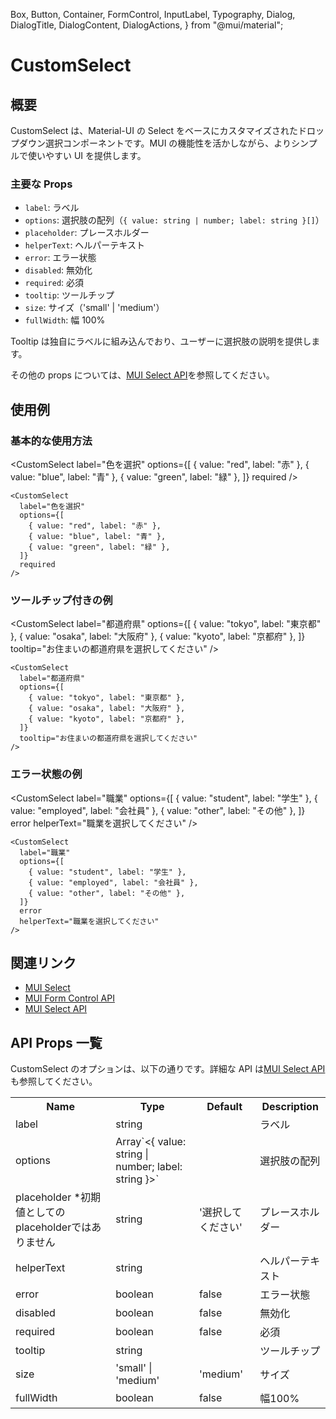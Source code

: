   Box,
  Button,
  Container,
  FormControl,
  InputLabel,
  Typography,
  Dialog,
  DialogTitle,
  DialogContent,
  DialogActions,
} from "@mui/material";

<Meta title="Components/CustomSelect/Info" />

<ThemeProvider theme={theme}>

<Container>

# CustomSelect

## 概要

CustomSelect は、Material-UI の Select をベースにカスタマイズされたドロップダウン選択コンポーネントです。MUI の機能性を活かしながら、よりシンプルで使いやすい UI を提供します。

### 主要な Props

- `label`: ラベル
- `options`: 選択肢の配列（`{ value: string | number; label: string }[]`）
- `placeholder`: プレースホルダー
- `helperText`: ヘルパーテキスト
- `error`: エラー状態
- `disabled`: 無効化
- `required`: 必須
- `tooltip`: ツールチップ
- `size`: サイズ（'small' | 'medium'）
- `fullWidth`: 幅 100%

Tooltip は独自にラベルに組み込んでおり、ユーザーに選択肢の説明を提供します。

その他の props については、[MUI Select API](https://mui.com/api/select/)を参照してください。

## 使用例

### 基本的な使用方法

<CustomSelect
  label="色を選択"
  options={[
    { value: "red", label: "赤" },
    { value: "blue", label: "青" },
    { value: "green", label: "緑" },
  ]}
  required
/>

```tsx
<CustomSelect
  label="色を選択"
  options={[
    { value: "red", label: "赤" },
    { value: "blue", label: "青" },
    { value: "green", label: "緑" },
  ]}
  required
/>
```

### ツールチップ付きの例

<CustomSelect
  label="都道府県"
  options={[
    { value: "tokyo", label: "東京都" },
    { value: "osaka", label: "大阪府" },
    { value: "kyoto", label: "京都府" },
  ]}
  tooltip="お住まいの都道府県を選択してください"
/>

```tsx
<CustomSelect
  label="都道府県"
  options={[
    { value: "tokyo", label: "東京都" },
    { value: "osaka", label: "大阪府" },
    { value: "kyoto", label: "京都府" },
  ]}
  tooltip="お住まいの都道府県を選択してください"
/>
```

### エラー状態の例

<CustomSelect
  label="職業"
  options={[
    { value: "student", label: "学生" },
    { value: "employed", label: "会社員" },
    { value: "other", label: "その他" },
  ]}
  error
  helperText="職業を選択してください"
/>

```tsx
<CustomSelect
  label="職業"
  options={[
    { value: "student", label: "学生" },
    { value: "employed", label: "会社員" },
    { value: "other", label: "その他" },
  ]}
  error
  helperText="職業を選択してください"
/>
```

## 関連リンク

- [MUI Select](https://mui.com/components/selects/)
- [MUI Form Control API](https://mui.com/api/form-control/)
- [MUI Select API](https://mui.com/api/select/)

## API Props 一覧

CustomSelect のオプションは、以下の通りです。詳細な API は[MUI Select API](https://mui.com/api/select/)も参照してください。

<table>
  <tr>
    <th>Name</th>
    <th>Type</th>
    <th>Default</th>
    <th>Description</th>
  </tr>
  <tr>
    <td>label</td>
    <td>string</td>
    <td></td>
    <td>ラベル</td>
  </tr>
  <tr>
    <td>options</td>
    <td>Array`<{ value: string | number; label: string }>`</td>
    <td></td>
    <td>選択肢の配列</td>
  </tr>
  <tr>
    <td>placeholder *初期値としてのplaceholderではありません</td>
    <td>string</td>
    <td>'選択してください'</td>
    <td>プレースホルダー</td>
  </tr>
  <tr>
    <td>helperText</td>
    <td>string</td>
    <td></td>
    <td>ヘルパーテキスト</td>
  </tr>
  <tr>
    <td>error</td>
    <td>boolean</td>
    <td>false</td>
    <td>エラー状態</td>
  </tr>
  <tr>
    <td>disabled</td>
    <td>boolean</td>
    <td>false</td>
    <td>無効化</td>
  </tr>
  <tr>
    <td>required</td>
    <td>boolean</td>
    <td>false</td>
    <td>必須</td>
  </tr>
  <tr>
    <td>tooltip</td>
    <td>string</td>
    <td></td>
    <td>ツールチップ</td>
  </tr>
  <tr>
    <td>size</td>
    <td>'small' | 'medium'</td>
    <td>'medium'</td>
    <td>サイズ</td>
  </tr>
  <tr>
    <td>fullWidth</td>
    <td>boolean</td>
    <td>false</td>
    <td>幅100%</td>
  </tr>
</table>

</Container>

</ThemeProvider>
